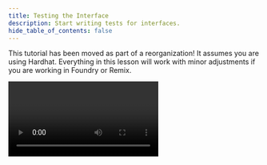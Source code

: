 ```yaml
---
title: Testing the Interface
description: Start writing tests for interfaces.
hide_table_of_contents: false
---
```


This tutorial has been moved as part of a reorganization! It assumes you are using Hardhat. Everything in this lesson will work with minor adjustments if you are working in Foundry or Remix.


<Video videoId='877160111' title='Testing the Interface' />


<PolicyBanner />